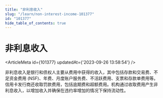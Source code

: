 ```yaml
---
title: "非利息收入"
slug: "/learn/non-interest-income-101377"
id: "101377"
hide_table_of_contents: true
---
```



# 非利息收入

<ArticleMeta id={101377} updatedAt={'2023-09-26 13:58:54'} />
<div className='border-solid border-b border-t-0 my-4 border-[var(--ifm-color-gray-300)]' />

非利息收入是银行和债权人主要从费用中获得的收入，其中包括存款和交易费、不足资金费用 (NSF)、年费、月度账户服务费、不活跃费用、支票和存款单费用等。信用卡发行商还收取罚款费用，包括逾期费和超额费用。机构通过收取费用产生非利息收入，以增加收入并确保在违约率增加的情况下保持流动性。

